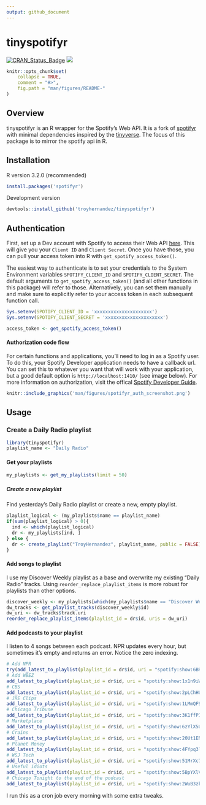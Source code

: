 ```yaml
---
output: github_document
---
```


<!-- README.md is generated from README.Rmd. Please edit that file -->

# tinyspotifyr

[![CRAN_Status_Badge](http://www.r-pkg.org/badges/version/tinyspotifyr?color=yellow)](https://cran.r-project.org/package=tinyspotifyr)
![](http://cranlogs.r-pkg.org/badges/tinyspotifyr?color=yellow)

```r
knitr::opts_chunk$set(
    collapse = TRUE,
    comment = "#>",
    fig.path = "man/figures/README-"
)
```

## Overview

tinyspotifyr is an R wrapper for the Spotify's Web API. It is a fork of [spotifyr](https://github.com/charlie86/spotifyr) with minimal dependencies inspired by the [tinyverse](http://www.tinyverse.org/). The focus of this package is to mirror the spotify api in R.

## Installation

R version 3.2.0 (recommended)

```r
install.packages('spotifyr')
```

Development version

```r
devtools::install_github('troyhernandez/tinyspotifyr')
```

## Authentication

First, set up a Dev account with Spotify to access their Web API [here](https://developer.spotify.com/my-applications/#!/applications). This will give you your `Client ID` and `Client Secret`. Once you have those, you can pull your access token into R with `get_spotify_access_token()`. 

The easiest way to authenticate is to set your credentials to the System Environment variables `SPOTIFY_CLIENT_ID` and `SPOTIFY_CLIENT_SECRET`. The default arguments to `get_spotify_access_token()` (and all other functions in this package) will refer to those. Alternatively, you can set them manually and make sure to explicitly refer to your access token in each subsequent function call.

```r
Sys.setenv(SPOTIFY_CLIENT_ID = 'xxxxxxxxxxxxxxxxxxxxx')
Sys.setenv(SPOTIFY_CLIENT_SECRET = 'xxxxxxxxxxxxxxxxxxxxx')

access_token <- get_spotify_access_token()
```

#### Authorization code flow
For certain functions and applications, you'll need to log in as a Spotify user. To do this, your Spotify Developer application needs to have a callback url. You can set this to whatever you want that will work with your application, but a good default option is `http://localhost:1410/` (see image below). For more information on authorization, visit the offical [Spotify Developer Guide](https://developer.spotify.com/documentation/general/guides/authorization-guide/).


```r
knitr::include_graphics('man/figures/spotifyr_auth_screenshot.png')
```


## Usage

### Create a Daily Radio playlist

```r
library(tinyspotifyr)
playlist_name <- "Daily Radio"
```


#### Get your playlists

```r
my_playlists <- get_my_playlists(limit = 50)
```

##### Create a new playlist

Find yesterday's Daily Radio playlist or create a new, empty playlist.

```r
playlist_logical <- (my_playlists$name == playlist_name)
if(sum(playlist_logical) > 0){
  ind <- which(playlist_logical)
  dr <- my_playlists[ind, ]
} else {
  dr <- create_playlist("TroyHernandez", playlist_name, public = FALSE)
}

```

#### Add songs to playlist

I use my Discover Weekly playlist as a base and overwrite my existing "Daily Radio" tracks. Using `reorder_replace_playlist_items` is more robust for playlists than other options.

```r
discover_weekly <- my_playlists[which(my_playlists$name == "Discover Weekly"),]
dw_tracks <- get_playlist_tracks(discover_weekly$id)
dw_uri <- dw_tracks$track.uri
reorder_replace_playlist_items(playlist_id = dr$id, uris = dw_uri)
```


#### Add podcasts to your playlist

I listen to 4 songs between each podcast. NPR updates every hour, but sometimes it's empty and returns an error. Notice the zero indexing.

```r
# Add NPR
try(add_latest_to_playlist(playlist_id = dr$id, uri = "spotify:show:6BRSvIBNQnB68GuoXJRCnQ", position = 0), silent = TRUE)
# Add WBEZ
add_latest_to_playlist(playlist_id = dr$id, uri = "spotify:show:1x1n9iWJLYNXYdDgLk5yQu", position = 1)
# CBS
add_latest_to_playlist(playlist_id = dr$id, uri = "spotify:show:2pLChHUBuwElfAplwVGTdF", position = 6)
# JRE Clips
add_latest_to_playlist(playlist_id = dr$id, uri = "spotify:show:1LMmQF9PH8LjYrktU0Oq5Y", position = 7)
# Chicago Tribune
add_latest_to_playlist(playlist_id = dr$id, uri = "spotify:show:3K1ffPI9ynW3mO24A5rfbF", position = 12)
# Marketplace
add_latest_to_playlist(playlist_id = dr$id, uri = "spotify:show:6zYlX5UGEPmNCWacYUJQGD", position = 13)
# Crains
add_latest_to_playlist(playlist_id = dr$id, uri = "spotify:show:20Ut1ENH9nTy4LqWF9p8vq", position = 18)
# Planet Money
add_latest_to_playlist(playlist_id = dr$id, uri = "spotify:show:4FYpq3lSeQMAhqNI81O0Cn", position = 23)
# WSJ Tech
add_latest_to_playlist(playlist_id = dr$id, uri = "spotify:show:51MrXc7hJQBE2WJf2g4aWN", position = 28)
# Useful idiots
add_latest_to_playlist(playlist_id = dr$id, uri = "spotify:show:5BpYXlVorOw5FZ9pfpu7ff", position = 33)
# Chicago Tonight to the end of the podcast
add_latest_to_playlist(playlist_id = dr$id, uri = "spotify:show:2WuB3zkmXGo7sJUZ6GQIx3")
```

I run this as a cron job every morning with some extra tweaks.